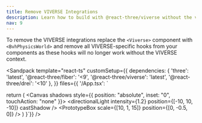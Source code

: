 ```yaml
---
title: Remove VIVERSE Integrations
description: Learn how to build with @react-three/viverse without the viverse integrations.
nav: 9
---
```


To remove the VIVERSE integrations replace the `<Viverse>` component with `<BvhPhysicsWorld>` and remove all VIVERSE-specific hooks from your components as these hooks will no longer work without the VIVERSE context.

<Sandpack
  template="react-ts"
  customSetup={{
    dependencies: {
      'three': 'latest',
      '@react-three/fiber': '<9',
      '@react-three/viverse': 'latest',
      '@react-three/drei': '<10'
    },
  }}
  files={{
    '/App.tsx': `

  return (
    <Canvas shadows style={{ position: "absolute", inset: "0", touchAction: "none" }}>
      <BvhPhysicsWorld>
        <Sky />
        <directionalLight intensity={1.2} position={[-10, 10, -10]} castShadow />
        <ambientLight intensity={1} />
        <SimpleCharacter />
        <FixedBvhPhysicsBody>
          <PrototypeBox scale={[10, 1, 15]} position={[0, -0.5, 0]} />
        </FixedBvhPhysicsBody>
      </BvhPhysicsWorld>
    </Canvas>
  )
}`}}
/>
